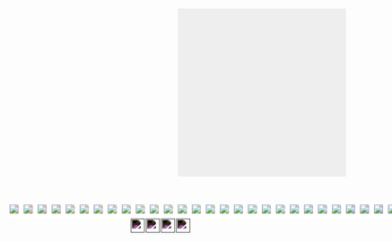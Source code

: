 
```{=html}
<div style="display:flex; flex-direction:row; justify-content: space-around; margin:50px;">
        <div style="display:flex; flex-direction:column; align-items:center;">
    <div style="
    width: 300px;
    aspect-ratio:1;
    margin: 0;
    margin-left:auto;
    margin-right:auto;
    grid-template-columns: 1fr 1fr ;
    display: grid;
    position:relative;
    background: #eee;" data-id="pushbox"><div class='bb'></div><div class='bb'></div><div class='bb'></div><div class='bb'></div>
    </div>
    <div style="display:flex; flex-direction:row; align-items:center; margin-top:50px; position:relative;">
        <div class='bb' style='width:25px; height:25px; background:white;'><img src='res/tl.png' style='background:#e5b7b7'  class='full-arrow' data-id='000'/></div><div class='bb' style='width:25px; height:25px; background:white;'><img src='res/tl.png' style='background:#e5b7b7'  class='full-arrow' data-id='100'/></div><div class='bb' style='width:25px; height:25px; background:white;'><img src='res/tl.png' style='background:#e5b7b7'  class='full-arrow' data-id='010'/></div><div class='bb' style='width:25px; height:25px; background:white;'><img src='res/tl.png' style='background:#e5b7b7'  class='full-arrow' data-id='110'/></div><div class='bb' style='width:25px; height:25px; background:white;'><img src='res/tt.png' style='background:#e5d6b7'  class='full-arrow' data-id='001'/></div><div class='bb' style='width:25px; height:25px; background:white;'><img src='res/tt.png' style='background:#e5d6b7'  class='full-arrow' data-id='101'/></div><div class='bb' style='width:25px; height:25px; background:white;'><img src='res/tt.png' style='background:#e5d6b7'  class='full-arrow' data-id='011'/></div><div class='bb' style='width:25px; height:25px; background:white;'><img src='res/tt.png' style='background:#e5d6b7'  class='full-arrow' data-id='111'/></div><div class='bb' style='width:25px; height:25px; background:white;'><img src='res/tr.png' style='background:#d6e5b7'  class='full-arrow' data-id='002'/></div><div class='bb' style='width:25px; height:25px; background:white;'><img src='res/tr.png' style='background:#d6e5b7'  class='full-arrow' data-id='102'/></div><div class='bb' style='width:25px; height:25px; background:white;'><img src='res/tr.png' style='background:#d6e5b7'  class='full-arrow' data-id='012'/></div><div class='bb' style='width:25px; height:25px; background:white;'><img src='res/tr.png' style='background:#d6e5b7'  class='full-arrow' data-id='112'/></div><div class='bb' style='width:25px; height:25px; background:white;'><img src='res/ll.png' style='background:#b7e5b7'  class='full-arrow' data-id='003'/></div><div class='bb' style='width:25px; height:25px; background:white;'><img src='res/ll.png' style='background:#b7e5b7'  class='full-arrow' data-id='103'/></div><div class='bb' style='width:25px; height:25px; background:white;'><img src='res/ll.png' style='background:#b7e5b7'  class='full-arrow' data-id='013'/></div><div class='bb' style='width:25px; height:25px; background:white;'><img src='res/ll.png' style='background:#b7e5b7'  class='full-arrow' data-id='113'/></div><div class='bb' style='width:25px; height:25px; background:white;'><img src='res/dt.png' style='background:#b7e5d6'  class='full-arrow' data-id='004'/></div><div class='bb' style='width:25px; height:25px; background:white;'><img src='res/dt.png' style='background:#b7e5d6'  class='full-arrow' data-id='104'/></div><div class='bb' style='width:25px; height:25px; background:white;'><img src='res/dt.png' style='background:#b7e5d6'  class='full-arrow' data-id='014'/></div><div class='bb' style='width:25px; height:25px; background:white;'><img src='res/dt.png' style='background:#b7e5d6'  class='full-arrow' data-id='114'/></div><div class='bb' style='width:25px; height:25px; background:white;'><img src='res/rr.png' style='background:#b7d6e5'  class='full-arrow' data-id='005'/></div><div class='bb' style='width:25px; height:25px; background:white;'><img src='res/rr.png' style='background:#b7d6e5'  class='full-arrow' data-id='105'/></div><div class='bb' style='width:25px; height:25px; background:white;'><img src='res/rr.png' style='background:#b7d6e5'  class='full-arrow' data-id='015'/></div><div class='bb' style='width:25px; height:25px; background:white;'><img src='res/rr.png' style='background:#b7d6e5'  class='full-arrow' data-id='115'/></div><div class='bb' style='width:25px; height:25px; background:white;'><img src='res/bl.png' style='background:#b7b7e5'  class='full-arrow' data-id='006'/></div><div class='bb' style='width:25px; height:25px; background:white;'><img src='res/bl.png' style='background:#b7b7e5'  class='full-arrow' data-id='106'/></div><div class='bb' style='width:25px; height:25px; background:white;'><img src='res/bl.png' style='background:#b7b7e5'  class='full-arrow' data-id='016'/></div><div class='bb' style='width:25px; height:25px; background:white;'><img src='res/bl.png' style='background:#b7b7e5'  class='full-arrow' data-id='116'/></div><div class='bb' style='width:25px; height:25px; background:white;'><img src='res/bb.png' style='background:#d6b7e5'  class='full-arrow' data-id='007'/></div><div class='bb' style='width:25px; height:25px; background:white;'><img src='res/bb.png' style='background:#d6b7e5'  class='full-arrow' data-id='107'/></div><div class='bb' style='width:25px; height:25px; background:white;'><img src='res/bb.png' style='background:#d6b7e5'  class='full-arrow' data-id='017'/></div><div class='bb' style='width:25px; height:25px; background:white;'><img src='res/bb.png' style='background:#d6b7e5'  class='full-arrow' data-id='117'/></div><div class='bb' style='width:25px; height:25px; background:white;'><img src='res/br.png' style='background:#e5b7d6'  class='full-arrow' data-id='008'/></div><div class='bb' style='width:25px; height:25px; background:white;'><img src='res/br.png' style='background:#e5b7d6'  class='full-arrow' data-id='108'/></div><div class='bb' style='width:25px; height:25px; background:white;'><img src='res/br.png' style='background:#e5b7d6'  class='full-arrow' data-id='018'/></div><div class='bb' style='width:25px; height:25px; background:white;'><img src='res/br.png' style='background:#e5b7d6'  class='full-arrow' data-id='118'/></div><img src='res/tt.png' style='filter:invert();width:25px;height:25px;position:absolute;top:25px;left:216.0px' data-id='hint0'/><img src='res/tt.png' style='filter:invert();width:25px;height:25px;position:absolute;top:25px;left:243.00000000000003px' data-id='hint1'/><img src='res/tt.png' style='filter:invert();width:25px;height:25px;position:absolute;top:25px;left:270.0px' data-id='hint2'/><img src='res/tt.png' style='filter:invert();width:25px;height:25px;position:absolute;top:25px;left:297.0px' data-id='hint3'/>
    </div>
</div>
</div>
```